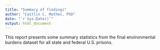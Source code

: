 ```yaml
---
title: "Summary of findings"
author: "Caitlin C. Mothes, PhD"
date: "`r Sys.Date()`"
output: html_document
---
```


This report presents some summary statistics from the final environmental burdens dataset for all state and federal U.S. prisons.
